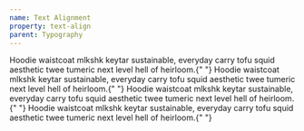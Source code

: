 ```yaml
---
name: Text Alignment
property: text-align
parent: Typography
---
```



<Grid minWidth="200px" className="text-sm">
  <InfoBox pattern="text-left">
    <Box className="text-left rounded bg-white">
      Hoodie waistcoat mlkshk keytar sustainable, everyday carry tofu squid
      aesthetic twee tumeric next level hell of heirloom.{" "}
    </Box>
  </InfoBox>
  <InfoBox pattern="text-right">
    <Box className="text-right rounded bg-white">
      Hoodie waistcoat mlkshk keytar sustainable, everyday carry tofu squid
      aesthetic twee tumeric next level hell of heirloom.{" "}
    </Box>
  </InfoBox>
  <InfoBox pattern="text-center">
    <Box className="text-center rounded bg-white">
      Hoodie waistcoat mlkshk keytar sustainable, everyday carry tofu squid
      aesthetic twee tumeric next level hell of heirloom.{" "}
    </Box>
  </InfoBox>
  <InfoBox pattern="text-justify">
    <Box className="text-justify rounded bg-white">
      Hoodie waistcoat mlkshk keytar sustainable, everyday carry tofu squid
      aesthetic twee tumeric next level hell of heirloom.{" "}
    </Box>
  </InfoBox>
</Grid>
